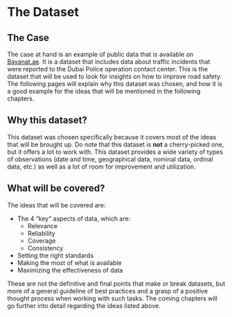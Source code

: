 # The Dataset


## The Case

The case at hand is an example of public data that is available on [Bayanat.ae](https://bayanat.ae). It is a dataset that includes data about traffic incidents that were reported to the Dubai Police operation contact center. This is the dataset that will be used to look for insights on how to improve road safety. The following pages will explain why this dataset was chosen, and how it is a good example for the ideas that will be mentioned in the following chapters.

## Why this dataset?

This dataset was chosen specifically because it covers most of the ideas that will be brought up. Do note that this dataset is **not** a cherry-picked one, but it offers a lot to work with. This dataset provides a wide variety of types of observations (date and time, geographical data, nominal data, ordinal data, etc.) as well as a lot of room for improvement and utilization.

## What will be covered?

The ideas that will be covered are: 

- The 4 "key" aspects of data, which are: 
    - Relevance
    - Reliability
    - Coverage
    - Consistency
- Setting the right standards
- Making the most of what is available
- Maximizing the effectiveness of data

These are not the definitive and final points that make or break datasets, but more of a general guideline of best practices and a grasp of a positive thought process when working with such tasks. The coming chapters will go further into detail regarding the ideas listed above.
